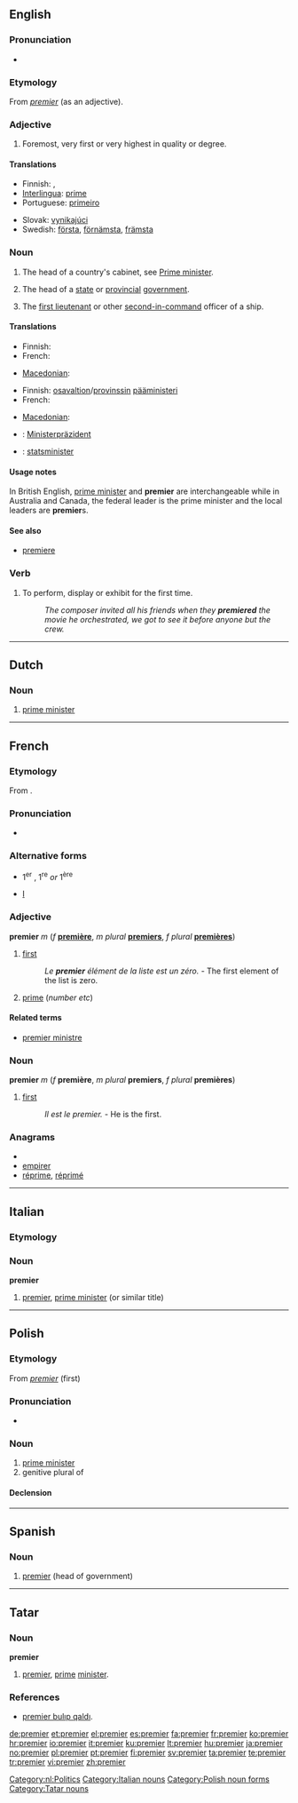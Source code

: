 {{wikipedia|premier (disambiguation)}}
{{also|Premier}}
==English==

===Pronunciation===
* {{IPA|/pɹɛmɪə(ɹ)/}}

===Etymology===
From {{etyl|frm}} ''[[#Adjective 2|premier]]'' (as an adjective).

===Adjective===
{{en-adj|-}}

# Foremost, very first or very highest in quality or degree.

====Translations====
{{trans-top|foremost, very first or very highest in quality or degree}}
* Finnish: {{t-|fi|tärkein}}, {{t-|fi|johtava}}
* [[Interlingua]]: [[prime]]
* Portuguese: [[primeiro]] {{m}}<!--, [[primeira]] {{f}}-->
{{trans-mid}}
* Slovak: [[vynikajúci]] {{m}}<!--, [[vynikajúca]] {{f}}, [[vynikajúce]] {{m}}-->
* Swedish: [[första]], [[förnämsta]], [[främsta]]
{{trans-bottom}}

===Noun===
{{en-noun}}
{{wikipedia}}

# The head of a country's cabinet, see [[prime minister|Prime minister]].
# {{Australia|Canada}} The head of a [[state]] or [[provincial]] [[government]].
# {{context|nautical|slang}} The [[first lieutenant]] or other [[second-in-command]] officer of a ship.

====Translations====
{{trans-top|prime minister of a country}}
* Finnish: {{t+|fi|pääministeri}}
* French: {{t+|fr|premier ministre|m}}
{{trans-mid}}
* [[Macedonian]]: {{t|mk|премиер|m|tr=premiér}}
{{trans-bottom}}

{{trans-top|Australia, Canada: head of a state or provincial government}}
* Finnish: [[osavaltio|osavaltion]]/[[provinssi|provinssin]] [[pääministeri]]
* French: {{t+|fr|premier ministre|m}}
{{trans-mid}}
* [[Macedonian]]: {{t|mk|премиер|m|tr=premiér}}
{{trans-bottom}}

{{trans-top|nautical slang: the second-in-command officer of a ship}}
{{trans-mid}}
{{trans-bottom}}

{{checktrans-top}}
* {{ttbc|German}}: [[Ministerpräzident]] {{m}}
* {{ttbc|Swedish}}: [[statsminister]] {{c}}
{{checktrans-bottom}}

====Usage notes====
In British English, [[prime minister]] and '''premier''' are interchangeable while in Australia and Canada, the federal leader is the prime minister and the local leaders are '''premier'''s.

====See also====
* [[premiere]]

===Verb===
{{en-verb}}

# To perform, display or exhibit for the first time.
#: ''The composer invited all his friends when they '''premiered''' the movie he orchestrated, we got to see it before anyone but the crew.''

----

==Dutch==
{{wikipedia|lang=nl}}

===Noun===
{{nl-noun|g=m|premiers|premiertje}}

# [[prime minister]]

[[Category:nl:Politics]]

----

==French==
{{French ordinals}}

===Etymology===
From {{etyl|la|fr}} {{term|primarius}}.

===Pronunciation===
* {{audio|Fr-premier.ogg|audio}}

===Alternative forms===
* {{qualifier|abbreviation|in general}} 1<sup>er</sup> {{m}}, 1<sup>re</sup> ''or'' 1<sup>ère</sup> {{f}}
* {{qualifier|abbreviation|after names}} [[I]]

===Adjective===
'''premier''' ''m'' (''f'' '''[[première]]''', ''m plural'' '''[[premiers]]''', ''f plural'' '''[[premières]]''')

# [[first]]
#: ''Le '''premier''' élément de la liste est un zéro.'' - The first element of the list is zero.
# [[prime]] (''number etc'')

====Related terms====
* [[premier ministre]]

===Noun===
'''premier''' ''m'' (''f'' '''première''', ''m plural'' '''premiers''', ''f plural'' '''premières''')

# [[first]]
#: ''Il est le premier.'' - He is the first.

===Anagrams===
* {{alphagram|eeimprr}}
* [[empirer#French|empirer]]
* [[réprime#French|réprime]], [[réprimé#French|réprimé]]

----

==Italian==

===Etymology===
{{etyl|en|it}}

===Noun===
'''premier''' {{m|f|inv}}

# [[#English|premier]], [[prime minister]] (or similar title)

[[Category:Italian nouns]]

----

==Polish==

===Etymology===
From {{etyl|fr|pl}} ''[[premier#French|premier]]'' (first)

===Pronunciation===
* {{IPA|[ˈprɛmʲɛr]|lang=pl}}

===Noun===
{{infl|pl|noun|g=m}}

# [[prime minister]]
# genitive plural of {{l|pl|premiera}}

====Declension====
{{pl-decl-noun
|premier|premierzy
|premiera|premierów
|premierowi|premierom
|premiera|premierów
|premierem|premierami
|premierze|premierach
|premierze|premierzy
}}

[[Category:Polish noun forms]]

----

==Spanish==

===Noun===
{{es-noun-mf|pl=premieres}}

# [[premier]] (head of government)

----

==Tatar==

===Noun===
'''premier'''

# [[premier#english|premier]], [[prime]] [[minister]].

===References===
* [http://www2.azatliq.org/news/bashkortostan/tb/archives/2006/10/26.ASP#539279 premier bulıp qaldı].

[[Category:Tatar nouns]]

[[de:premier]]
[[et:premier]]
[[el:premier]]
[[es:premier]]
[[fa:premier]]
[[fr:premier]]
[[ko:premier]]
[[hr:premier]]
[[io:premier]]
[[it:premier]]
[[ku:premier]]
[[lt:premier]]
[[hu:premier]]
[[ja:premier]]
[[no:premier]]
[[pl:premier]]
[[pt:premier]]
[[fi:premier]]
[[sv:premier]]
[[ta:premier]]
[[te:premier]]
[[tr:premier]]
[[vi:premier]]
[[zh:premier]]